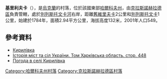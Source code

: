 {{coord|49|31|36|N|35|36|28|E|scale:100000_region:UA|display=title}}

'''基里利夫卡'''（{{lang-uk|Кирилівка}}），是[[烏克蘭|烏克蘭]]的村落，位於該國東部[[哈爾科夫州|哈爾科夫州]]，由[[克拉斯諾赫拉德區|克拉斯諾赫拉德區]]負責管轄，處於[[別列斯托文卡河|別列斯托文卡河]]右岸，距離[[舊維里夫卡_(新沃多拉加區)|舊維里夫卡]]2公里和[[別列斯托文卡|別列斯托文卡]]1公里，始建於1784年，面積2.94平方公里，海拔高度132米，2001年人口549。

==參考資料==
* [http://w1.c1.rada.gov.ua/pls/z7502/A005?rdat1=09.01.2009&rf7571=33413 Кирилівка]{{dead link|date=2017年12月 |bot=InternetArchiveBot |fix-attempted=yes }}
* [https://web.archive.org/web/20110101193122/http://www.igsu.org.ua/Harkovskja.obl/Krasnogradskij.rajon/Kirillovka.html Історія міст та сіл України. Том Харківська область. стор. 448 {{ref-ru}}]
* [http://weather.in.ua/ua/har'kovskaja/10456 Погода в селі Кирилівка] {{Wayback|url=http://weather.in.ua/ua/har'kovskaja/10456 |date=20160323030414 }}

{{DEFAULTSORT:Кирилівка}}
[[Category:哈爾科夫州村落|Category:哈爾科夫州村落]]
[[Category:克拉斯諾赫拉德區村落|Category:克拉斯諾赫拉德區村落]]


{{Kharkiv-geo-stub}}